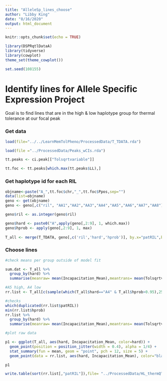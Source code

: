 ```yaml
---
title: "AlleleSp_lines_choose"
author: "Libby King"
date: "8/16/2020"
output: html_document
---
```


```r

knitr::opts_chunk$set(echo = TRUE)

library(DSPRqtlDataA)
library(tidyverse)
library(cowplot)
theme_set(theme_cowplot())

set.seed(108155)


```

# Identify lines for Allele Specific Expression Project

Goal is to find lines that are in the high & low haplotype group for thermal tolerance at our focal peak

### Get data

```r

load(file="../../LearnMemTolPheno/ProcessedData/T_TDATA.rda")

load(file ="../ProcessedData/Peaks_wCIs.rda")

tt.peaks <- ci.peak[["Tolsqrtvariable"]]

tt.foc <- tt.peaks[which.max(tt.peaks$LL),]

```

### Get haplotype id for each RIL

```r

objname<-paste("A_",tt.foc$chr,"_",tt.foc$Ppos,sep="")
data(list=objname)
geno <- get(objname)
geno <- geno[,c("ril", "AA1","AA2","AA3","AA4","AA5","AA6","AA7","AA8")]

geno$ril <- as.integer(geno$ril)

geno$hard <- paste0("A",apply(geno[,2:9], 1, which.max))
geno$hprob <- apply(geno[,2:9], 1, max)
  
T_all <- merge(T_TDATA, geno[,c('ril','hard','hprob')], by.x="patRIL",by.y='ril')

```

### Choose lines

```r

#check means per group outside of model fit

sum.dat <- T_all %>% 
  group_by(hard) %>%
  summarise(meanraw= mean(Incapacitation_Mean),meantrans= mean(Tolsqrtvariable))

#A5 high, A4 low
rr.list <- T_all[c(sample(which(T_all$hard=="A4" & T_all$hprob>0.95),25, replace=FALSE), sample(which(T_all$hard=="A5" & T_all$hprob>0.95),25, replace=FALSE)),]

#checks
which(duplicated(rr.list$patRIL))
min(rr.list$hprob)
rr.list %>% 
  group_by(hard) %>%
  summarise(meanraw= mean(Incapacitation_Mean),meantrans= mean(Tolsqrtvariable))

#plot raw data

p1 <- ggplot(T_all, aes(hard, Incapacitation_Mean, color=hard)) +
  geom_point(position = position_jitter(width = 0.4), alpha = 1/4) +
  stat_summary(fun = mean, geom = "point", pch = 12, size = 5) +
  geom_point(data = rr.list, aes(hard, Incapacitation_Mean), color="black",position = position_jitter(width = 0.4), alpha = 1/2)

p1

write.table(sort(rr.list[,"patRIL"]),file= "../ProcessedData/HL_thermQTL_lines.txt", row.names=FALSE)




```




